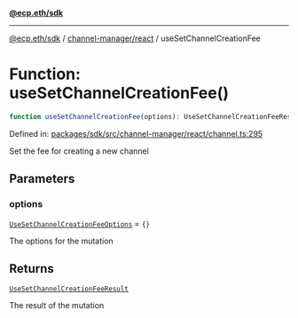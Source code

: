 [**@ecp.eth/sdk**](../../../index.mdx)

***

[@ecp.eth/sdk](/sdk-reference/index.mdx) / [channel-manager/react](/sdk-reference/channel-manager/react/index.mdx) / useSetChannelCreationFee

# Function: useSetChannelCreationFee()

```ts
function useSetChannelCreationFee(options): UseSetChannelCreationFeeResult;
```

Defined in: [packages/sdk/src/channel-manager/react/channel.ts:295](https://github.com/ecp-eth/comments-monorepo/blob/main/packages/sdk/src/channel-manager/react/channel.ts#L295)

Set the fee for creating a new channel

## Parameters

### options

[`UseSetChannelCreationFeeOptions`](/sdk-reference/channel-manager/react/type-aliases/UseSetChannelCreationFeeOptions.mdx) = `{}`

The options for the mutation

## Returns

[`UseSetChannelCreationFeeResult`](/sdk-reference/channel-manager/react/type-aliases/UseSetChannelCreationFeeResult.mdx)

The result of the mutation
